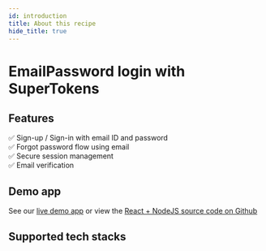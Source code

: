 ```yaml
---
id: introduction
title: About this recipe
hide_title: true
---
```



# EmailPassword login with SuperTokens

## Features

✅ Sign-up / Sign-in with email ID and password <br/>
✅ Forgot password flow using email <br/>
✅ Secure session management <br/>
✅ Email verification <br/>

## Demo app

See our [live demo app](https://emailpassword.demo.supertokens.com/) or view the [React + NodeJS source code on Github](https://github.com/supertokens/supertokens-auth-react/tree/master/examples/with-emailpassword)

## Supported tech stacks

<TechStackSupport />